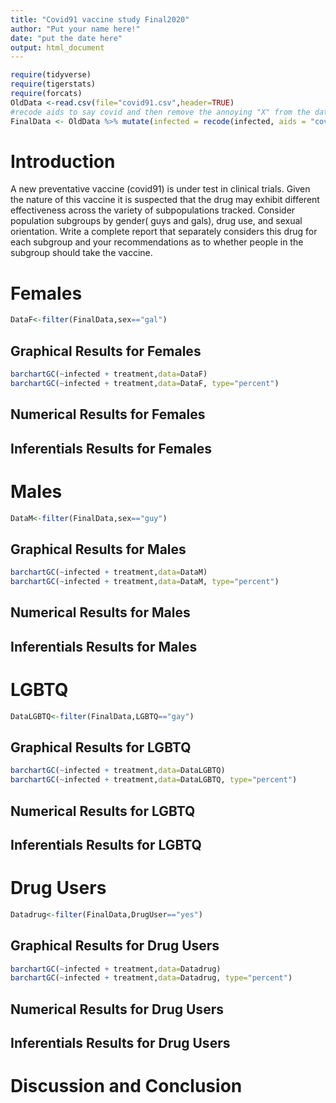 ```yaml
---
title: "Covid91 vaccine study Final2020"
author: "Put your name here!"
date: "put the date here"
output: html_document
---
```


```r
require(tidyverse)
require(tigerstats)
require(forcats)
OldData <-read.csv(file="covid91.csv",header=TRUE)
#recode aids to say covid and then remove the annoying "X" from the dataframe
FinalData <- OldData %>% mutate(infected = recode(infected, aids = "covid", none = "OK" )) %>% select(-one_of("X"))
```

# Introduction

<!--In this section you explain what you are trying to show.  Where did the data come from?  What is the research or other question you are trying to answer?.  If you skimp in this section expect to be marked down in your grade. Paint a picture of the project a couple of paragraphs is expected!-->

A new  preventative vaccine (covid91) is under test in clinical trials. Given the nature of this vaccine it is suspected that the drug may exhibit different effectiveness across the variety of subpopulations tracked. Consider population subgroups by gender( guys and gals), drug use, and sexual orientation. Write a complete report that separately considers this drug for each subgroup and your recommendations as to whether people in the subgroup should take the vaccine.

# Females 
```r
DataF<-filter(FinalData,sex=="gal")
```


## Graphical Results for Females 
```r
barchartGC(~infected + treatment,data=DataF)
barchartGC(~infected + treatment,data=DataF, type="percent")

```

## Numerical Results for Females 
## Inferentials Results for Females 


# Males 

```r
DataM<-filter(FinalData,sex=="guy")
```

## Graphical Results for Males 
```r
barchartGC(~infected + treatment,data=DataM)
barchartGC(~infected + treatment,data=DataM, type="percent")

```

## Numerical Results for Males
## Inferentials Results for Males

# LGBTQ

```r
DataLGBTQ<-filter(FinalData,LGBTQ=="gay")
```

## Graphical Results for LGBTQ 
```r
barchartGC(~infected + treatment,data=DataLGBTQ)
barchartGC(~infected + treatment,data=DataLGBTQ, type="percent")

```

## Numerical Results for LGBTQ
## Inferentials Results for LGBTQ

# Drug Users 

```r
Datadrug<-filter(FinalData,DrugUser=="yes")
```
## Graphical Results for Drug Users  
```r
barchartGC(~infected + treatment,data=Datadrug)
barchartGC(~infected + treatment,data=Datadrug, type="percent")

```
## Numerical Results for Drug Users  
## Inferentials Results for Drug Users 

# Discussion and Conclusion

<!--Discussion and conclusion here.  If you found a relationship be sure to consider whether the relationship occurs because one of the variavbles causes the other, or whether they perhasps are related for some other reason.  Watch the chapter 6 videos from the GeorgeTown videos collection.!-->

